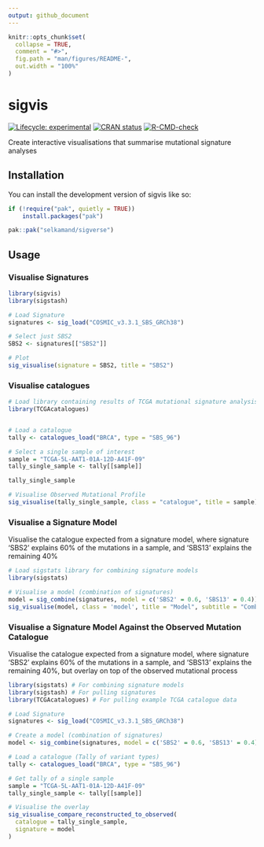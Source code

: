 ```yaml
---
output: github_document
---
```


<!-- README.md is generated from README.Rmd. Please edit that file -->

```r
knitr::opts_chunk$set(
  collapse = TRUE,
  comment = "#>",
  fig.path = "man/figures/README-",
  out.width = "100%"
)
```

# sigvis

<!-- badges: start -->
[![Lifecycle: experimental](https://img.shields.io/badge/lifecycle-experimental-orange.svg)](https://lifecycle.r-lib.org/articles/stages.html#experimental)
[![CRAN status](https://www.r-pkg.org/badges/version/sigvis)](https://CRAN.R-project.org/package=sigvis)
[![R-CMD-check](https://github.com/selkamand/sigvis/actions/workflows/R-CMD-check.yaml/badge.svg)](https://github.com/selkamand/sigvis/actions/workflows/R-CMD-check.yaml)
<!-- badges: end -->

Create interactive visualisations that summarise mutational signature analyses

## Installation

You can install the development version of sigvis like so:

``` r
if (!require("pak", quietly = TRUE))
    install.packages("pak")

pak::pak("selkamand/sigverse")
```

## Usage

### Visualise Signatures

```r
library(sigvis)
library(sigstash)

# Load Signature
signatures <- sig_load("COSMIC_v3.3.1_SBS_GRCh38")

# Select just SBS2
SBS2 <- signatures[["SBS2"]]

# Plot
sig_visualise(signature = SBS2, title = "SBS2")
```



### Visualise catalogues

```r
# Load library containing results of TCGA mutational signature analysis
library(TCGAcatalogues)


# Load a catalogue
tally <- catalogues_load("BRCA", type = "SBS_96")

# Select a single sample of interest
sample = "TCGA-5L-AAT1-01A-12D-A41F-09"
tally_single_sample <- tally[[sample]]

tally_single_sample

# Visualise Observed Mutational Profile
sig_visualise(tally_single_sample, class = "catalogue", title = sample)
```

### Visualise a Signature Model

Visualise the catalogue expected from a signature model, where signature 'SBS2' explains 60% of the mutations in a sample, and 'SBS13' explains the remaining 40%

```r
# Load sigstats library for combining signature models
library(sigstats)

# Visualise a model (combination of signatures)
model = sig_combine(signatures, model = c('SBS2' = 0.6, 'SBS13' = 0.4))
sig_visualise(model, class = 'model', title = "Model", subtitle = "Combination of SBS2 (60%) and SBS13 (40%)")
```


### Visualise a Signature Model Against the Observed Mutation Catalogue

Visualise the catalogue expected from a signature model, where signature 'SBS2' explains 60% of the mutations in a sample, and 'SBS13' explains the remaining 40%, but overlay on top of the observed mutational process

```r
library(sigstats) # For combining signature models
library(sigstash) # For pulling signatures
library(TCGAcatalogues) # For pulling example TCGA catalogue data

# Load Signature
signatures <- sig_load("COSMIC_v3.3.1_SBS_GRCh38")

# Create a model (combination of signatures)
model <- sig_combine(signatures, model = c('SBS2' = 0.6, 'SBS13' = 0.4), format = "signature")

# Load a catalogue (Tally of variant types)
tally <- catalogues_load("BRCA", type = "SBS_96")

# Get tally of a single sample
sample = "TCGA-5L-AAT1-01A-12D-A41F-09"
tally_single_sample <- tally[[sample]]

# Visualise the overlay
sig_visualise_compare_reconstructed_to_observed(
  catalogue = tally_single_sample,
  signature = model
)
```

